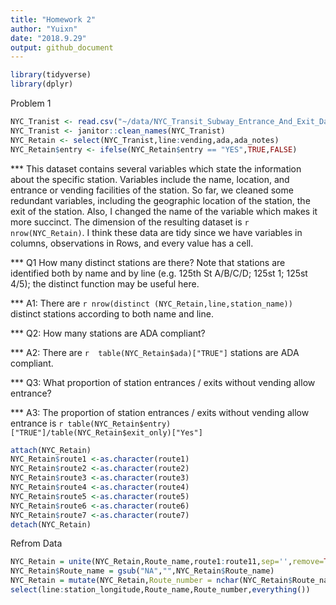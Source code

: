 ```yaml
---
title: "Homework 2"
author: "Yuixn"
date: "2018.9.29"
output: github_document
---
```

```r
library(tidyverse)
library(dplyr)
```

Problem 1

```r
NYC_Tranist <- read.csv("~/data/NYC_Transit_Subway_Entrance_And_Exit_Data.csv")
NYC_Tranist <- janitor::clean_names(NYC_Tranist)
NYC_Retain <- select(NYC_Tranist,line:vending,ada,ada_notes)
NYC_Retain$entry <- ifelse(NYC_Retain$entry == "YES",TRUE,FALSE)
```

*** This dataset contains several variables which state the information about the specific station. Variables include the name, location, and entrance or vending facilities of the station. So far, we cleaned some redundant variables, including the geographic location of the station, the exit of the station. Also, I changed the name of the variable which makes it more succinct. The dimension of the resulting dataset is `r nrow(NYC_Retain)`. I think these data are tidy since we have variables in columns, observations in Rows, and every value has a cell.

*** Q1 How many distinct stations are there? Note that stations are identified both by name and by line (e.g. 125th St A/B/C/D; 125st 1; 125st 4/5); the distinct function may be useful here.

*** A1: There are `r nrow(distinct (NYC_Retain,line,station_name))` distinct stations according to both name and line.

*** Q2: How many stations are ADA compliant?

*** A2: There are `r  table(NYC_Retain$ada)["TRUE"]` stations are ADA compliant. 

*** Q3: What proportion of station entrances / exits without vending allow entrance?

*** A3: The proportion of station entrances / exits without vending allow entrance is  `r table(NYC_Retain$entry)["TRUE"]/table(NYC_Retain$exit_only)["Yes"]`

```r
attach(NYC_Retain)
NYC_Retain$route1 <-as.character(route1)
NYC_Retain$route2 <-as.character(route2)
NYC_Retain$route3 <-as.character(route3)
NYC_Retain$route4 <-as.character(route4)
NYC_Retain$route5 <-as.character(route5)
NYC_Retain$route6 <-as.character(route6)
NYC_Retain$route7 <-as.character(route7)
detach(NYC_Retain)
```
Refrom Data
```r
NYC_Retain = unite(NYC_Retain,Route_name,route1:route11,sep='',remove=TRUE)
NYC_Retain$Route_name = gsub("NA","",NYC_Retain$Route_name)
NYC_Retain = mutate(NYC_Retain,Route_number = nchar(NYC_Retain$Route_name)) %>%
select(line:station_longitude,Route_name,Route_number,everything())
```